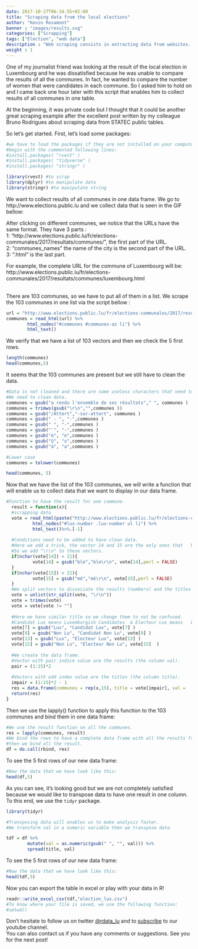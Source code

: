 ```yaml
---
date: 2017-10-27T06:34:55+02:00
title: "Scraping data from the local elections"
author: "Kevin Rosamont"
banner : "images/results.svg"
categories: ["Scrapping"]
tags: ["Election", "web data"]
description : "Web scraping consists in extracting data from websites. Here we will scrape results from the Luxembourg local elections 2017."
weight : 1
---
```


One of my journalist friend was looking at the result of the local election in Luxembourg and he was dissatisfied because he was unable to compare the results of all the communes. In fact, he wanted to compare the number of women that were candidates in each commune. So I asked him to hold on and I came back one hour later with this script that enables him to collect results of all communes in one table.

At the beginning, it was private code but I thought that it could be another great scraping example after the excellent post written by my colleague Bruno Rodrigues about scraping data from STATEC public tables.

So let’s get started. First, let's load some packages:


```r
#we have to load the packages if they are not installed on your computer,
#begin with the commented following lines:
#install.packages( "rvest" )
#install.packages( "tidyverse" )
#install.packages( "stringr" )

library(rvest) #to scrap
library(dplyr) #to manipulate data
library(stringr) #to manipulate string
```


We want to collect results of all communes in one data frame.
We go to http://www.elections.public.lu and we collect data that is seen in the GIF bellow:


After clicking on different communes, we notice that the URLs have the same format. They have 3 parts :<br>
1: “http://www.elections.public.lu/fr/elections-communales/2017/resultats/communes/”, the first part of the URL.<br>
2: “communes_names” the name of the city is the second part of the URL.<br>
3: “.html” is the last part.<br>

For example, the complete URL for the commune of Luxembourg will be:
http://www.elections.public.lu/fr/elections-communales/2017/resultats/communes/luxembourg.html<br><br>

There are 103 communes, so we have to put all of them in a list. We scrape the 103 communes in one list via the script bellow :

```r
url = "http://www.elections.public.lu/fr/elections-communales/2017/resultats/communes/bech.html"
communes = read_html(url) %>% 
        html_nodes("#communes #communes-az li") %>%
        html_text() 
```

We verify that we have a list of 103 vectors and then we check the 5 first rows.

```r
length(communes)
head(communes,5)
```

It seems that the 103 communes are present but we still have to clean the data.

```r
#Data is not cleaned and there are some useless characters that need to be removed.
#We need to clean data.
communes = gsub("a rendu l'ensemble de ses résultats"," ", communes )
communes = trimws(gsub("\r\n","",communes ))
communes = gsub("/Attert","-sur-attert", communes )
communes = gsub(" - ", "-",communes )
communes = gsub(" ", "-",communes )
communes = gsub("'", "-",communes )
communes = gsub("é", "e",communes )
communes = gsub("û", "u",communes )
communes = gsub("ä", "a",communes )

#Lower case
communes = tolower(communes)

head(communes, 5)
```


Now that we have the list of the 103 communes, we will write a function that will enable us to
collect data that we want to display in our data frame.

```r
#Function to have the result for one commune.
  result = function(x){
  #scrapping data
  vote = read_html(paste("http://www.elections.public.lu/fr/elections-communales/2017/resultats/communes/",x,".html", sep="")) %>% 
          html_nodes("#lux-number .lux-number ul li") %>%
          html_text()%>%.[-1]
  
  #Conditions need to be added to have clean data.
  #Here we add a trick, the vector 14 and 15 are the only ones that   haven't the string "\r\n".
  #So we add "\r\n" to these vectors.
  if(nchar(vote[14]) > 21){
          vote[14] = gsub("ble","ble\r\n", vote[14],perl = FALSE)
  }
  if(nchar(vote[15]) > 21){
          vote[15] = gsub("mé","mé\r\n", vote[15],perl = FALSE)
  }
  #We split vectors to dissociate the results (numbers) and the titles   (letters).
  vote = unlist(str_split(vote, "\r\n"))
  vote = trimws(vote)
  vote = vote[vote != ""]
  
  #Here we have similar title so we change them to not be confused.
  #Candidat Lux means Luxemburgish Candidates  & Electeur Lux means   Luxemburgish voters. 
  vote[7] = gsub("Lux", "Candidat Lux", vote[7] )
  vote[9] = gsub("Non Lu", "Candidat Non Lu", vote[9] )
  vote[13] = gsub("Lux", "Electeur Lux", vote[13] )
  vote[15] = gsub("Non Lu", "Electeur Non Lu", vote[15]  )
  
  #We create the data frame.
  #Vector with pair indice value are the results (the column val).
  pair = (1:15)*2
  
  #Vectors with odd index value are the titles (the column title).
  impair = (1:15)*2 - 1
  res = data.frame(communes = rep(x,15), title = vote[impair], val =   vote[pair])
  return(res)
}
```

Then we use the lapply() function to apply this function to the 103 communes and bind them in one data frame:


```r
#We use the result function on all the communes.
res = lapply(communes, result)
#We bind the rows to have a complete data frame with all the results from all communes
#then we bind all the result.
df = do.call(rbind, res)
```

To see the 5 first rows of our new data frame:

```r
#Now the data that we have look like this:
head(df,5)
```

As you can see, it’s looking good but we are not completely satisfied because we would like to transpose data to have one result in one column. To this end, we use the `tidyr` package.

```r
library(tidyr)

#Transposing data will enables us to make analysis faster.
#We transform val in a numeric variable then we transpose data.

tdf = df %>%
        mutate(val = as.numeric(gsub(" ", "", val))) %>%
        spread(title, val)
```


To see the 5 first rows of our new data frame:

```r
#Now the data that we have look like this:
head(tdf,5)
```

Now you can export the table in excel or play with your data in R!


```r
readr::write_excel_csv(tdf,"election_lux.csv")
#To know where your file is saved, we use the following function:
#setwd()
```


<p>Don't hesitate to follow us on twitter <a href="https://twitter.com/rdata_lu" target="_blank">@rdata_lu</a>
  <!-- or <a href="https://twitter.com/brodriguesco">@brodriguesco</a> -->
  and to <a href="https://www.youtube.com/channel/UCbazvBnJd7CJ4WnTL6BI6qw?sub_confirmation=1" target="_blank">subscribe</a> to our youtube channel. <br>
  You can also contact us if you have any comments or suggestions. See you for the next post!
</p>

